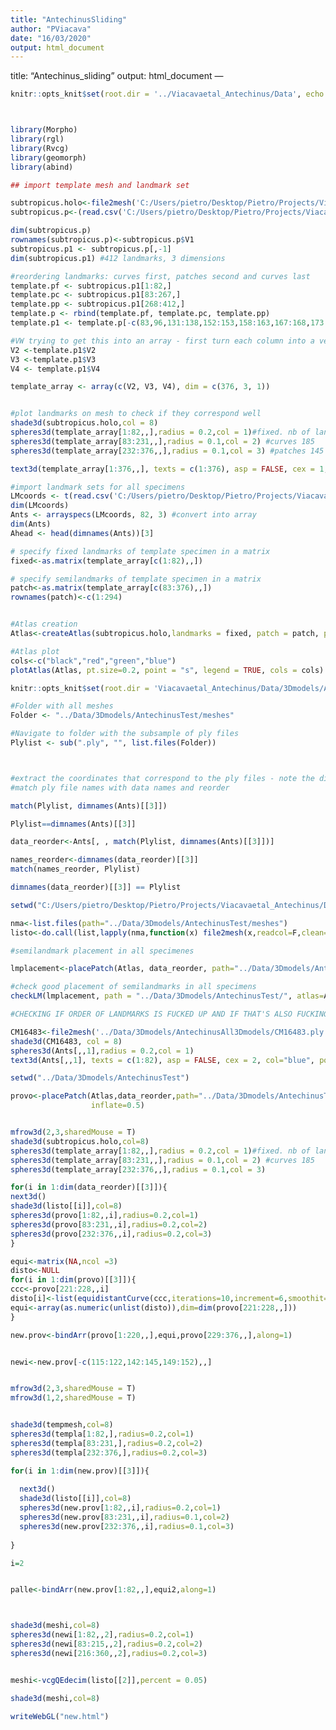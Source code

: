 ```yaml
---
title: "AntechinusSliding"
author: "PViacava"
date: "16/03/2020"
output: html_document
---
```

title: "Antechinus_sliding"
output: html_document
---

```r

knitr::opts_knit$set(root.dir = '../Viacavaetal_Antechinus/Data', echo = TRUE)



library(Morpho)
library(rgl)
library(Rvcg)
library(geomorph)
library(abind)


```

```r

## import template mesh and landmark set

subtropicus.holo<-file2mesh('C:/Users/pietro/Desktop/Pietro/Projects/Viacavaetal_Antechinus/Data/3Dmodels/AntechinusAll3Dmodels/J17407.ply',readcol=F,clean=T)
subtropicus.p<-(read.csv('C:/Users/pietro/Desktop/Pietro/Projects/Viacavaetal_Antechinus/Data/Templatecoords.csv', header = F))

dim(subtropicus.p) 
rownames(subtropicus.p)<-subtropicus.p$V1 
subtropicus.p1 <- subtropicus.p[,-1]
dim(subtropicus.p1) #412 landmarks, 3 dimensions

#reordering landmarks: curves first, patches second and curves last
template.pf <- subtropicus.p1[1:82,]
template.pc <- subtropicus.p1[83:267,]
template.pp <- subtropicus.p1[268:412,]
template.p <- rbind(template.pf, template.pc, template.pp)
template.p1 <- template.p[-c(83,96,131:138,152:153,158:163,167:168,173:182,232:233,244:247),]

#VW trying to get this into an array - first turn each column into a vector
V2 <-template.p1$V2
V3 <-template.p1$V3
V4 <- template.p1$V4

template_array <- array(c(V2, V3, V4), dim = c(376, 3, 1))


#plot landmarks on mesh to check if they correspond well
shade3d(subtropicus.holo,col = 8)
spheres3d(template_array[1:82,,],radius = 0.2,col = 1)#fixed. nb of landmarks = (  z-1)/3  82
spheres3d(template_array[83:231,,],radius = 0.1,col = 2) #curves 185
spheres3d(template_array[232:376,,],radius = 0.1,col = 3) #patches 145

text3d(template_array[1:376,,], texts = c(1:376), asp = FALSE, cex = 1, col="blue", pos = 3) #plot number of landmarks to check ordering

#import landmark sets for all specimens
LMcoords <- t(read.csv('C:/Users/pietro/Desktop/Pietro/Projects/Viacavaetal_Antechinus/Data/3Dmodels/AntechinusTest/coords/Antechinus_LMcoords.csv', header = T, row.names = 1))
dim(LMcoords)
Ants <- arrayspecs(LMcoords, 82, 3) #convert into array
dim(Ants)
Ahead <- head(dimnames(Ants))[3]
```

```r

# specify fixed landmarks of template specimen in a matrix
fixed<-as.matrix(template_array[c(1:82),,])

# specify semilandmarks of template specimen in a matrix
patch<-as.matrix(template_array[c(83:376),,])
rownames(patch)<-c(1:294)


#Atlas creation
Atlas<-createAtlas(subtropicus.holo,landmarks = fixed, patch = patch, patchCurves = list(c(1:3, c(4:6), c(7:9), c(10:12), c(13:20), c(21:23), c(24:26), c(27:29), c(30:32), c(33:36), c(37:40), c(41:43), c(44:46), c(47:51), c(52:56), c(57:59), c(60:63), c(64:66), c(67:70), c(71:75), c(76:78), c(79:81), c(82:85), c(86:89), c(90:93), c(94:97), c(98:100), c(101:103), c(104:106), c(107:111), c(112:114), c(115:119), c(120:124), c(125:129), c(130:132), c(133:135), c(136:138), c(139:146), c(147:149), c(150:294))))

#Atlas plot 
cols<-c("black","red","green","blue")
plotAtlas(Atlas, pt.size=0.2, point = "s", legend = TRUE, cols = cols)

```


```r

knitr::opts_knit$set(root.dir = 'Viacavaetal_Antechinus/Data/3Dmodels/AntechinusTest/meshes/', echo = TRUE)

#Folder with all meshes
Folder <- "../Data/3Dmodels/AntechinusTest/meshes"

#Navigate to folder with the subsample of ply files
Plylist <- sub(".ply", "", list.files(Folder))



#extract the coordinates that correspond to the ply files - note the dimnames and the ply file names need to be identical
#match ply file names with data names and reorder

match(Plylist, dimnames(Ants)[[3]])

Plylist==dimnames(Ants)[[3]]

data_reorder<-Ants[, , match(Plylist, dimnames(Ants)[[3]])]

names_reorder<-dimnames(data_reorder)[[3]]
match(names_reorder, Plylist)

dimnames(data_reorder)[[3]] == Plylist

setwd("C:/Users/pietro/Desktop/Pietro/Projects/Viacavaetal_Antechinus/Data/3Dmodels/AntechinusTest/meshes/") #does not work with Rmd, run separately

nma<-list.files(path="../Data/3Dmodels/AntechinusTest/meshes")
listo<-do.call(list,lapply(nma,function(x) file2mesh(x,readcol=F,clean=T)))

#semilandmark placement in all specimenes

lmplacement<-placePatch(Atlas, data_reorder, path="../Data/3Dmodels/AntechinusTest/", inflate=0.5) # use ray=TRUE for projection along surface normals instead of closest point???

#check good placement of semilandmarks in all specimens
checkLM(lmplacement, path = "../Data/3Dmodels/AntechinusTest/", atlas=Atlas, point = "s", pt.size = 0.2)

#CHECKING IF ORDER OF LANDMARKS IS FUCKED UP AND IF THAT'S ALSO FUCKING UP THE LANDMARK PLACEMENT ABOVE

CM16483<-file2mesh('../Data/3Dmodels/AntechinusAll3Dmodels/CM16483.ply',readcol=F,clean=T)
shade3d(CM16483, col = 8)
spheres3d(Ants[,,1],radius = 0.2,col = 1)
text3d(Ants[,,1], texts = c(1:82), asp = FALSE, cex = 2, col="blue", pos = 3)

```

```r

setwd("../Data/3Dmodels/AntechinusTest")

provo<-placePatch(Atlas,data_reorder,path="../Data/3Dmodels/AntechinusTest/meshes/",
                  inflate=0.5)


mfrow3d(2,3,sharedMouse = T)
shade3d(subtropicus.holo,col=8)
spheres3d(template_array[1:82,,],radius = 0.2,col = 1)#fixed. nb of landmarks = (  z-1)/3  82
spheres3d(template_array[83:231,,],radius = 0.1,col = 2) #curves 185
spheres3d(template_array[232:376,,],radius = 0.1,col = 3)

for(i in 1:dim(data_reorder)[[3]]){
next3d()
shade3d(listo[[i]],col=8)
spheres3d(provo[1:82,,i],radius=0.2,col=1)
spheres3d(provo[83:231,,i],radius=0.2,col=2)
spheres3d(provo[232:376,,i],radius=0.2,col=3)
}

equi<-matrix(NA,ncol =3)
disto<-NULL
for(i in 1:dim(provo)[[3]]){
ccc<-provo[221:228,,i]
disto[i]<-list(equidistantCurve(ccc,iterations=10,increment=6,smoothit=4,mesh=listo[[i]]))
equi<-array(as.numeric(unlist(disto)),dim=dim(provo[221:228,,]))
}

new.prov<-bindArr(provo[1:220,,],equi,provo[229:376,,],along=1)


newi<-new.prov[-c(115:122,142:145,149:152),,]


mfrow3d(2,3,sharedMouse = T)
mfrow3d(1,2,sharedMouse = T)


shade3d(tempmesh,col=8)
spheres3d(templa[1:82,],radius=0.2,col=1)
spheres3d(templa[83:231,],radius=0.2,col=2)
spheres3d(templa[232:376,],radius=0.2,col=3)

for(i in 1:dim(new.prov)[[3]]){
  
  next3d()
  shade3d(listo[[i]],col=8)
  spheres3d(new.prov[1:82,,i],radius=0.2,col=1)
  spheres3d(new.prov[83:231,,i],radius=0.1,col=2)
  spheres3d(new.prov[232:376,,i],radius=0.1,col=3)
  
}

i=2


palle<-bindArr(new.prov[1:82,,],equi2,along=1)



shade3d(meshi,col=8)
spheres3d(newi[1:82,,2],radius=0.2,col=1)
spheres3d(newi[83:215,,2],radius=0.2,col=2)
spheres3d(newi[216:360,,2],radius=0.2,col=3)


meshi<-vcgQEdecim(listo[[2]],percent = 0.05)

shade3d(meshi,col=8)

writeWebGL("new.html")





```